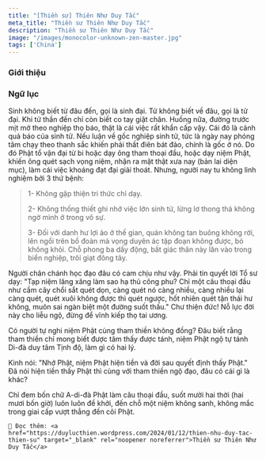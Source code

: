 ```yaml
---
title: "[Thiền sư] Thiên Như Duy Tắc"
meta_title: "Thiền sư Thiên Như Duy Tắc"
description: "Thiền sư Thiên Như Duy Tắc"
image: "/images/monocolor-unknown-zen-master.jpg"
tags: ['China']
---
```


<div className="grid xl:grid-cols-8 lg:grid-cols-8 md:grid-cols-2 sm:grid-cols-2 xs:grid-cols-1 gap-8 bg-body dark:bg-darkmode-body">

<div className="lg:col-span-3 md:col-span-1">



  ### Giới thiệu



</div>

<div className="lg:col-span-5 md:col-span-1">

  ### Ngữ lục

  Sinh không biết từ đâu đến, gọi là sinh đại. Tử không biết về đâu, gọi là tử đại.
  Khi tử thần đến chỉ còn biết co tay giật chân.
  Huống nữa, đường trước mịt mờ theo nghiệp thọ báo, thật là cái việc rất khẩn cấp vậy.
  Cái đó là cảnh quả báo của sinh tử.
  Nếu luận về gốc nghiệp sinh tử, tức là ngày nay phóng tâm chạy theo thanh sắc khiến phải thất điên bát đảo, chính là gốc ở nó.
  Do đó Phật tổ vận đại từ bi hoặc dạy ông tham thoại đầu, hoặc dạy niệm Phật, khiến ông quét sạch vọng niệm, nhận ra mặt thật xưa nay (bản lai diện mục),
  làm cái việc khoáng đạt đại giải thoát.
Nhưng, người nay tu không linh nghiệm bởi 3 thứ bệnh:

  >  1- Không gặp thiện tri thức chỉ dạy.
  >
  >  2- Không thống thiết ghi nhớ việc lớn sinh tử, lửng lơ thong thả không ngờ mình ở trong vô sự.
  >
  >  3- Đối với danh hư lợi ảo ở thế gian, quán không tan buông không rời, lên ngồi trên bồ đoàn mà vọng duyên ác tập đoạn không được, bỏ không khỏi.
  Chỗ phong ba dấy động, bất giác thân này lăn vào trong biển nghiệp, trôi giạt đông tây.


  Người chân chánh học đạo đâu có cam chịu như vậy. Phải tin quyết lời Tổ sư dạy: "Tạp niệm lăng xăng làm sao hạ thủ công phu?
  Chỉ một câu thoại đầu như cầm cây chổi sắt quét dọn, càng quét nó càng nhiều, càng nhiều lại càng quét, quét xuôi không được thì quét ngược,
  hốt nhiên quét tận thái hư không, muôn sai ngàn biệt một đường suốt thấu."
  Chư thiện đức! Nỗ lực đời này cho liễu ngộ, đừng để vĩnh kiếp thọ tai ương.

  Có người tự nghi niệm Phật cùng tham thiền không đồng?
  Đâu biết rằng tham thiền chỉ mong biết được tâm thấy được tánh,
  niệm Phật ngộ tự tánh Di-đà duy tâm Tịnh độ, làm gì có hai lý.

  Kinh nói: "Nhớ Phật, niệm Phật hiện tiền và đời sau quyết định thấy Phật."
  Đã nói hiện tiền thấy Phật thì cùng với tham thiền ngộ đạo, đâu có cái gì là khác?

  Chỉ đem bốn chữ A-di-đà Phật làm câu thoại đầu, suốt mười hai thời (hai mươi bốn giờ) luôn luôn đề khởi,
  đến chỗ một niệm không sanh, không mắc trong giai cấp vượt thẳng đến cõi Phật.





    🧷 Đọc thêm: <a href="https://duylucthien.wordpress.com/2024/01/12/thien-nhu-duy-tac-thien-su" target="_blank" rel="noopener noreferrer">Thiền sư Thiên Như Duy Tắc</a>



</div>

</div>
